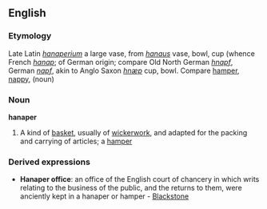 ==English==
===Etymology===
Late Latin ''[[hanaperium]]'' a large vase, from ''[[hanaus]]'' vase, bowl, cup (whence French ''[[hanap]]''; of German origin; compare Old North German ''[[hnapf]]'', German ''[[napf]]'', akin to Anglo Saxon ''[[hnæp]]'' cup, bowl. Compare [[hamper]], [[nappy]], (noun) 
===Noun===
'''hanaper'''
#A kind of [[basket]], usually of [[wickerwork]], and adapted for the packing and carrying of articles; a [[hamper]]
===Derived expressions===
*'''Hanaper office''': an office of the English court of chancery in which writs relating to the business of the public, and the returns to them, were anciently kept in a hanaper or hamper - [[Blackstone]]